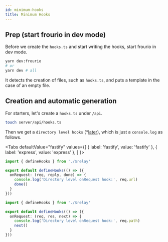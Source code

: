 ```yaml
---
id: minimum-hooks
title: Minimum Hooks
---
```


## Prep (start frourio in dev mode)

Before we create the `hooks.ts` and start writing the hooks, start frourio in dev mode.

```sh
yarn dev:frourio
# or
yarn dev # all
```

It detects the creation of files, such as `hooks.ts`, and puts a template in the case of an empty file.

## Creation and automatic generation

For starters, let's create a `hooks.ts` under `/api`.

```sh
touch server/api/hooks.ts
```

Then we get a `directory level hooks` (\*[later](directory-level-hooks)), which is just a `console.log` as follows.


<Tabs
  defaultValue="fastify"
  values={[
    { label: 'fastify', value: 'fastify' },
    { label: 'express', value: 'express' },
  ]
}>
<TabItem value="fastify">

```ts title="server/api/hooks.ts"
import { defineHooks } from './$relay'

export default defineHooks(() => ({
  onRequest: (req, reply, done) => {
    console.log('Directory level onRequest hook:', req.url)
    done()
  }
}))
```

</TabItem>
<TabItem value="express">

```ts title="server/api/hooks.ts"
import { defineHooks } from './$relay'

export default defineHooks(() => ({
  onRequest: (req, res, next) => {
    console.log('Directory level onRequest hook:', req.path)
    next()
  }
}))
```

</TabItem>
</Tabs>
